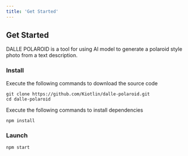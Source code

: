 ```yaml
---
title: 'Get Started'
---
```


## Get Started

DALLE POLAROID is a tool for using AI model to generate a polaroid style photo from a text description. 

### Install

Execute the following commands to download the source code

```
git clone https://github.com/Kiotlin/dalle-polaroid.git
cd dalle-polaroid
```

Execute the following commands to install dependencies

```
npm install
```

### Launch

```
npm start
```